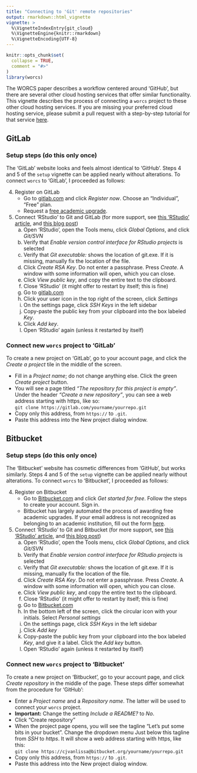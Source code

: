 ---
title: "Connecting to 'Git' remote repositories"
output: rmarkdown::html_vignette
vignette: >
  %\VignetteIndexEntry{git_cloud}
  %\VignetteEngine{knitr::rmarkdown}
  %\VignetteEncoding{UTF-8}
---

```{r, include = FALSE}
knitr::opts_chunk$set(
  collapse = TRUE,
  comment = "#>"
)
library(worcs)
```

The WORCS paper describes a workflow centered around 'GitHub', but there are several other cloud hosting services that offer similar functionality. This vignette describes the process of connecting a `worcs` project to these other cloud hosting services. If you are missing your preferred cloud hosting service, please submit a pull request with a step-by-step tutorial for that service [here](https://github.com/cjvanlissa/worcs/pulls).

## GitLab

### Setup steps (do this only once)

The 'GitLab' website looks and feels almost identical to 'GitHub'. Steps 4 and 5 of the `setup` vignette can be applied nearly without alterations. To connect `worcs` to 'GitLab', I proceeded as follows:

4. Register on GitLab
    + Go to [gitlab.com](https://gitlab.com/) and click *Register now*. Choose an "Individual", "Free" plan.
    + Request a [free academic upgrade](https://about.gitlab.com/solutions/education/). 
5. Connect 'RStudio' to Git and GitLab (for more support, see [this 'RStudio' article](https://support.rstudio.com/hc/en-us/articles/200532077-Version-Control-with-Git-and-SVN), and [this blog post](https://www.r-bloggers.com/rstudio-and-github/))
    a. Open 'RStudio', open the Tools menu, click *Global Options*, and click *Git/SVN*
    b. Verify that *Enable version control interface for RStudio projects* is selected
    c. Verify that *Git executable:* shows the location of git.exe. If it is missing, manually fix the location of the file.
    d. Click *Create RSA Key*. Do not enter a passphrase. Press *Create*. A window with some information will open, which you can close.
    e. Click *View public key*, and copy the entire text to the clipboard.
    f. Close 'RStudio' (it might offer to restart by itself; this is fine)
    g. Go to [gitlab.com](https://gitlab.com/) 
    h. Click your user icon in the top right of the screen, click *Settings*
    i. On the settings page, click *SSH Keys* in the left sidebar
    j. Copy-paste the public key from your clipboard into the box labeled *Key*.
    k. Click *Add key*.
    l. Open 'RStudio' again (unless it restarted by itself)

### Connect new `worcs` project to 'GitLab'

To create a new project on 'GitLab', go to your account page, and click the *Create a project* tile in the middle of the screen.

* Fill in a *Project name*; do not change anything else. Click the green *Create project* button.
* You will see a page titled *"The repository for this project is empty"*. Under the header *"Create a new repository"*, you can see a web address starting with https, like so:  
    `git clone https://gitlab.com/yourname/yourrepo.git`
* Copy only this address, from `https://` to `.git`.
* Paste this address into the New project dialog window.

## Bitbucket

### Setup steps (do this only once)

The 'Bitbucket' website has cosmetic differences from 'GitHub', but works similarly. Steps 4 and 5 of the `setup` vignette can be applied nearly without alterations. To connect `worcs` to 'Bitbucket', I proceeded as follows:

4. Register on Bitbucket
    + Go to [Bitbucket.com](https://bitbucket.com/) and click *Get started for free*. Follow the steps to create your account. Sign in.
    + Bitbucket has largely automated the process of awarding free academic upgrades. If your email address is not recognized as belonging to an academic institution, fill out the form [here](https://www.atlassian.com/software/views/bitbucket-academic-license). 
5. Connect 'RStudio' to Git and Bitbucket (for more support, see [this 'RStudio' article](https://support.rstudio.com/hc/en-us/articles/200532077-Version-Control-with-Git-and-SVN), and [this blog post](https://www.r-bloggers.com/rstudio-and-github/))
    a. Open 'RStudio', open the Tools menu, click *Global Options*, and click *Git/SVN*
    b. Verify that *Enable version control interface for RStudio projects* is selected
    c. Verify that *Git executable:* shows the location of git.exe. If it is missing, manually fix the location of the file.
    d. Click *Create RSA Key*. Do not enter a passphrase. Press *Create*. A window with some information will open, which you can close.
    e. Click *View public key*, and copy the entire text to the clipboard.
    f. Close 'RStudio' (it might offer to restart by itself; this is fine)
    g. Go to [Bitbucket.com](https://bitbucket.com/) 
    h. In the bottom left of the screen, click the circular icon with your initials. Select *Personal settings*
    i. On the settings page, click *SSH Keys* in the left sidebar
    j. Click *Add key*
    k. Copy-paste the public key from your clipboard into the box labeled *Key*, and give it a label. Click the *Add key* button.
    l. Open 'RStudio' again (unless it restarted by itself)

### Connect new `worcs` project to 'Bitbucket'

To create a new project on 'Bitbucket', go to your account page, and click *Create repository* in the middle of the page. These steps differ somewhat from the procedure for 'GitHub':

* Enter a *Project name* and a *Repository name*. The latter will be used to connect your `worcs` project.
* __Important:__ Change the setting *Include a README?* to *No*.
* Click "Create repository"
* When the project page opens, you will see the tagline "Let's put some bits in your bucket". Change the dropdown menu Just below this tagline from *SSH* to *https*. It will show a web address starting with https, like this:  
    `git clone https://cjvanlissa@bitbucket.org/yourname/yourrepo.git`
* Copy only this address, from `https://` to `.git`.
* Paste this address into the New project dialog window.
